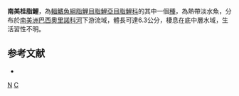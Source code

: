 {{Speciesbox 
| taxon = Charax notulatus
| status = NE
| status_system = IUCN3.1
| authority = [[Lucena|Lucena]], 1989
| synonyms = 
}}
'''南美桂脂鯉'''，為[[輻鰭魚綱|輻鰭魚綱]][[脂鯉目|脂鯉目]][[脂鯉亞目|脂鯉亞目]][[脂鯉科|脂鯉科]]的其中一個[[種|種]]，為熱帶淡水魚，分布於[[南美洲|南美洲]][[巴西|巴西]][[奧里諾科河|奧里諾科河]]下游流域，體長可達6.3公分，棲息在底中層水域，生活習性不明。

==参考文献==
{{refbegin}}
*{{FishBase_species|genus=Charax|species=notulatus|year=2013|month=11}}
{{refend}}

{{Taxonbar|from=Q6416942}}

[[Category:桂脂鯉屬|N]]
[[Category:1989年描述的鱼类|C]]

{{魚類小作品}}